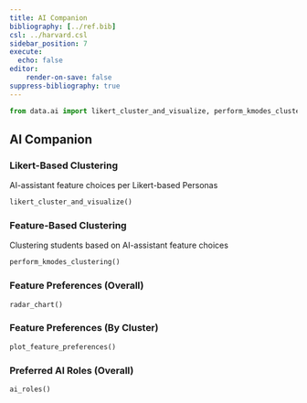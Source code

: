 ```yaml
---
title: AI Companion
bibliography: [../ref.bib]
csl: ../harvard.csl
sidebar_position: 7
execute:
  echo: false
editor:
    render-on-save: false
suppress-bibliography: true
---
```



```python
from data.ai import likert_cluster_and_visualize, perform_kmodes_clustering, radar_chart, plot_feature_preferences, ai_roles
```

## AI Companion

### Likert-Based Clustering
AI-assistant feature choices per Likert-based Personas
```python
likert_cluster_and_visualize()
```

### Feature-Based Clustering
Clustering students based on AI-assistant feature choices
```python
perform_kmodes_clustering()
```

### Feature Preferences (Overall)
```python
radar_chart()
```

### Feature Preferences (By Cluster)
```python
plot_feature_preferences()
```

### Preferred AI Roles (Overall)
```python
ai_roles()
```